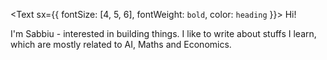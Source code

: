<Text sx={{ fontSize: [4, 5, 6], fontWeight: `bold`, color: `heading` }}>
  Hi!
</Text>

I'm Sabbiu - interested in building things. I like to write about stuffs I learn, which are mostly related to AI, Maths and Economics.
